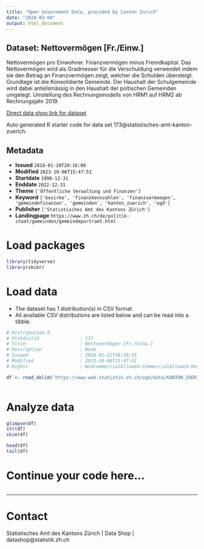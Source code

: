 ```yaml
---
title: "Open Government Data, provided by Canton Zurich"
date: "2024-03-04"
output: html_document
---
```


## Dataset: Nettovermögen [Fr./Einw.]

Nettovermögen pro Einwohner. Finanzvermögen minus Fremdkapital. Das Nettovermögen wird als Gradmesser für die Verschuldung verwendet indem sie den Betrag an Finanzvermögen zeigt, welcher die Schulden übersteigt. Grundlage ist die Konsolidierte Gemeinde. Der Haushalt der Schulgemeinde wird dabei anteilsmässig in den Haushalt der poltischen Gemeinden umgelegt. Umstellung des Rechnungsmodells von HRM1 auf HRM2 ab Rechnungsjahr 2019.

[Direct data shop link for dataset](https://www.zh.ch/de/politik-staat/statistik-daten/datenkatalog.html#/datasets/173@statistisches-amt-kanton-zuerich)

Auto generated R starter code for data set 173@statistisches-amt-kanton-zuerich.

## Metadata

- **Issued** `2016-01-20T20:16:00`
- **Modified** `2023-10-06T15:47:51`
- **Startdate** `1990-12-31`
- **Enddate** `2022-12-31`
- **Theme** `['Öffentliche Verwaltung und Finanzen']`
- **Keyword** `['bezirke', 'finanzkennzahlen', 'finanzvermoegen', 'gemeindefinanzen', 'gemeinden', 'kanton_zuerich', 'ogd']`
- **Publisher** `['Statistisches Amt des Kantons Zürich']`
- **Landingpage** `https://www.zh.ch/de/politik-staat/gemeinden/gemeindeportraet.html`


# Load packages

```r

library(tidyverse)
library(skimr)

```

# Load data

-   The dataset has 1 distribution(s) in CSV format.
-   All available CSV distributions are listed below and can be read into a tibble.

```r

# Distribution 0
# Ktzhdistid               : 137
# Title                    : Nettovermögen [Fr./Einw.]
# Description              : None
# Issued                   : 2016-01-21T16:30:35
# Modified                 : 2023-10-06T15:47:51
# Rights                   : NonCommercialAllowed-CommercialAllowed-ReferenceRequired

df <- read_delim('https://www.web.statistik.zh.ch/ogd/data/KANTON_ZUERICH_431.csv')



```

# Analyze data

```r

glimpse(df)
str(df)
skim(df)

head(df)
tail(df)

```

# Continue your code here...

```r

```

------------------------------------------------------------------------

# Contact

Statistisches Amt des Kantons Zürich | Data Shop | datashop@statistik.zh.ch
